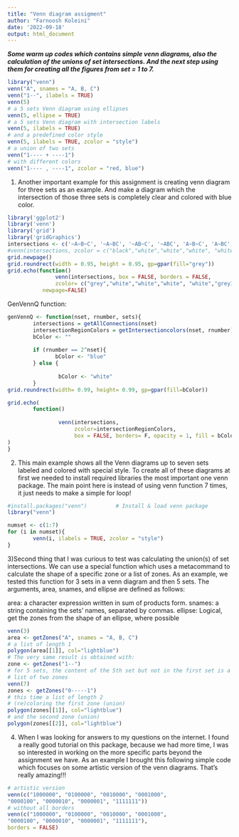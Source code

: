 ```yaml
---
title: "Venn diagram assigment"
author: "Farnoosh Koleini"
date: '2022-09-18'
output: html_document
---
```


***Some warm up codes which contains simple venn diagrams, also the calculation of the unions of set intersections. And the next step using them for creating all the figures from set = 1 to 7.***

```r
library("venn")
venn("A", snames = "A, B, C")
venn("1--", ilabels = TRUE)
venn(5)
# a 5 sets Venn diagram using ellipses
venn(5, ellipse = TRUE)
# a 5 sets Venn diagram with intersection labels
venn(5, ilabels = TRUE)
# and a predefined color style
venn(5, ilabels = TRUE, zcolor = "style")
# a union of two sets
venn("1---- + ----1")
# with different colors
venn("1---- , ----1", zcolor = "red, blue")

```

1) Another important example for this assignment is creating venn diagram for three sets as an example. And make a diagram which the intersection of those three sets is completely clear and colored with blue color.

```r
library('ggplot2')
library('venn')
library('grid')
library('gridGraphics')
intersections <- c('~A~B~C', '~A~BC', '~AB~C', '~ABC', 'A~B~C', 'A~BC', 'AB~C', 'ABC')
#venn(intersections, zcolor = c("black","white","white","white", "white","black","white","blue"), sncs = .85, ilabels = TRUE, box = FALSE)
grid.newpage()
grid.roundrect(width = 0.95, height = 0.95, gp=gpar(fill="grey"))
grid.echo(function()
               venn(intersections, box = FALSE, borders = FALSE,
               zcolor= c("grey","white","white","white", "white","grey100","white","blue"), opacity=1),
           newpage=FALSE)

``` 

GenVennQ function:

```r

genVennQ <- function(nset, rnumber, sets){
        intersections = getAllConnections(nset)
        intersectionRegionColors = getIntersectioncolors(nset, rnumber)
        bColor <- ""
        
        if (rnumber == 2^nset){
               bColor <- "blue"
        } else {
        
                bColor <- "white"
        }
grid.roundrect(width= 0.99, height= 0.99, gp=gpar(fill=bColor))   

grid.echo(
        function()
                
                venn(intersections,
                     zcolor=intersectionRegionColors, 
                     box = FALSE, borders= F, opacity = 1, fill = bColor)
)
}

```


2) This main example shows all the Venn diagrams up to seven sets labeled and colored with special style. To create all of these diagrams at first we needed to install required libraries the most important one venn package. The main point here is instead of using venn function 7 times, it just needs to make a simple for loop! 

```r
#install.packages("venn")         # Install & load venn package
library("venn")

numset <- c(1:7)
for (i in numset){
        venn(i, ilabels = TRUE, zcolor = "style")
}
```


3)Second thing that I was curious to test was calculating the union(s) of set intersections. We can use a special function which uses a metacommand to calculate the shape of a specific zone or a list of zones. As an example, we tested this function for 3 sets in a venn diagram and then 5 sets. The arguments, area, snames, and ellipse are defined as follows:

area: a character expression written in sum of products form.
snames: a string containing the sets' names, separated by commas.
ellipse: Logical, get the zones from the shape of an ellipse, where possible


```r
venn(3)
area <- getZones("A", snames = "A, B, C")
# a list of length 1
polygon(area[[1]], col="lightblue")
# The very same result is obtained with:
zone <- getZones("1--")
# for 5 sets, the content of the 5th set but not in the first set is a
# list of two zones
venn(7)
zones <- getZones("0-----1")
# this time a list of length 2
# (re)coloring the first zone (union)
polygon(zones[[1]], col="lightblue")
# and the second zone (union)
polygon(zones[[2]], col="lightblue")

```

4) When I was looking for answers to my questions on the internet. I found a really good tutorial on this package, because we had more time, I was so interested in working on the more specific parts beyond the assignment we have. As an example I brought this following simple code which focuses on some artistic version of the venn diagrams. That's really amazing!!!

```r
# artistic version
venn(c("1000000", "0100000", "0010000", "0001000",
"0000100", "0000010", "0000001", "1111111"))
# without all borders
venn(c("1000000", "0100000", "0010000", "0001000",
"0000100", "0000010", "0000001", "1111111"),
borders = FALSE)

```
```r
```


```r
```


```r
```


